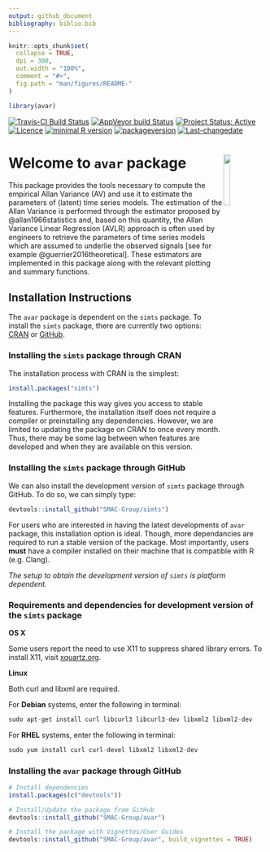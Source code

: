 ```yaml
---
output: github_document
bibliography: biblio.bib
---
```

<!-- README.md is generated from README.Rmd. Please edit that file -->

```r
knitr::opts_chunk$set(
  collapse = TRUE,
  dpi = 300,
  out.width = "100%",
  comment = "#>",
  fig.path = "man/figures/README-"
)

library(avar)
```

[![Travis-CI Build Status](https://travis-ci.org/SMAC-Group/avar.svg?branch=master)](https://travis-ci.org/SMAC-Group/avar)
[![AppVeyor build Status](https://ci.appveyor.com/api/projects/status/github/SMAC-Group/avar?branch=master&svg=true)](https://ci.appveyor.com/project/SMAC-Group/avar)
[![Project Status: Active](http://www.repostatus.org/badges/latest/active.svg)](http://www.repostatus.org/#active)
[![Licence](https://img.shields.io/badge/licence-AGPL--3.0-blue.svg)](https://opensource.org/licenses/AGPL-3.0)
[![minimal R version](https://img.shields.io/badge/R%3E%3D-3.4.0-6666ff.svg)](https://cran.r-project.org/)
[![packageversion](https://img.shields.io/badge/Package%20version-0.1.0-orange.svg?style=flat-square)](https://github.com/SMAC-Group/avar/blob/master/DESCRIPTION)
[![Last-changedate](https://img.shields.io/badge/last%20change-`r gsub('-', '--', Sys.Date())`-yellowgreen.svg)](https://github.com/SMAC-Group/avar)


# Welcome to `avar` package <a href="https://smac-group.com/"><img src="man/figures/logo.png" align="right" style="width: 16%; height: 16%"/></a>

This package provides the tools necessary to compute the empirical Allan Variance (AV) and use it to estimate the parameters of (latent) time series models. The estimation of the Allan Variance is performed through the estimator proposed by @allan1966statistics and, based on this quantity, the Allan Variance Linear Regression (AVLR) approach is often used by engineers to retrieve the parameters of time series models which are assumed to underlie the observed signals [see for example @guerrier2016theoretical]. These estimators are implemented in this package along with the relevant plotting and summary functions.


## Installation Instructions 

The `avar` package is dependent on the `simts` package. To install the `simts` package, there are currently two options: [CRAN](https://cran.r-project.org/web/packages/simts/index.html) or [GitHub](https://github.com/SMAC-Group/simts).

### Installing the `simts` package through CRAN

The installation process with CRAN is the simplest:

```r
install.packages("simts")
```

Installing the package this way gives you access to stable features. Furthermore, the installation itself does not require a compiler or preinstalling any dependencies. However, we are limited to updating the package on CRAN to once every month. Thus, there may be some lag between when features are developed and when they are available on this version.


### Installing the `simts` package through GitHub

We can also install the development version of `simts` package through GitHub. To do so, we can simply type:

```r
devtools::install_github("SMAC-Group/simts")
```

For users who are interested in having the latest developments of `avar` package, this installation option is ideal. Though, more dependancies are required to run a stable version of the package. Most importantly, users **must** have a compiler installed on their machine that is compatible with R (e.g. Clang).

*The setup to obtain the development version of `simts` is platform dependent.*


### Requirements and dependencies for development version of the `simts` package 

**OS X**

Some users report the need to use X11 to suppress shared library errors. To install X11, visit [xquartz.org](http://www.xquartz.org/).

**Linux**

Both curl and libxml are required.

For **Debian** systems, enter the following in terminal:

```r
sudo apt-get install curl libcurl3 libcurl3-dev libxml2 libxml2-dev
```

For **RHEL** systems, enter the following in terminal:

```r
sudo yum install curl curl-devel libxml2 libxml2-dev
```

### Installing the `avar` package through GitHub

```r
# Install dependencies
install.packages(c("devtools"))

# Install/Update the package from GitHub
devtools::install_github("SMAC-Group/avar")

# Install the package with Vignettes/User Guides 
devtools::install_github("SMAC-Group/avar", build_vignettes = TRUE)
```

